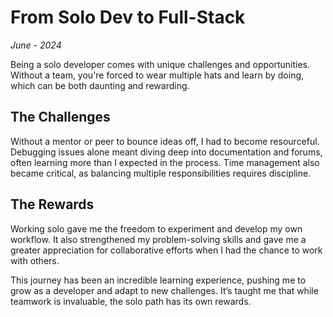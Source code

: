# From Solo Dev to Full-Stack

_June - 2024_

Being a solo developer comes with unique challenges and opportunities. Without a team, you're forced to wear multiple hats and learn by doing, which can be both daunting and rewarding.

## The Challenges

Without a mentor or peer to bounce ideas off, I had to become resourceful. Debugging issues alone meant diving deep into documentation and forums, often learning more than I expected in the process. Time management also became critical, as balancing multiple responsibilities requires discipline.

## The Rewards

Working solo gave me the freedom to experiment and develop my own workflow. It also strengthened my problem-solving skills and gave me a greater appreciation for collaborative efforts when I had the chance to work with others.

This journey has been an incredible learning experience, pushing me to grow as a developer and adapt to new challenges. It’s taught me that while teamwork is invaluable, the solo path has its own rewards.
